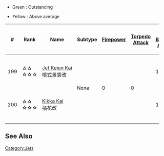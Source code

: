 *Green : Outstanding

*Yellow : Above average
{| class="wikitable" style="text-align: center;"
|-
!#
!Rank
!Name
!Subtype
![[file:icon_Gun.png|Firepower]]
![[file:icon_Torpedo.png|Torpedo Attack]]
![[file:icon_Dive.png|Dive Bomber Attack]]
![[file:icon_AA.png|Anti-Air]]
![[file:icon_ASW.png|Anti-Submarine]]
![[file:icon_LOS.png|View Range]]
![[file:icon_Hit.png|Accuracy]]
![[File:Icon Evasion.png]]
![[file:icon_Range.png|Range]]
!Classes
!Craftable
!Notes
|-
| 199
| ☆☆<br />☆☆☆
| style="white-space:nowrap;text-align:left;" |[[Jet Keiun Kai]]<br />{{Template:JetFighterBomber1}}噴式景雲改
| rowspan="2" |None
| rowspan="2" |0
| rowspan="2" |0
| 15
| 6
| rowspan="2" |0
| 2
| 1
| 0
| rowspan="2" |Long
| rowspan="2" |CVB
| rowspan="2" |No
| rowspan="2" |Can only be equipped by [[Shoukaku]] and [[Zuikaku]] Kai Ni A forms.
|-
| 200
| ☆☆<br />☆☆☆
| style="white-space:nowrap;text-align:left;" |[[Kikka Kai]]<br />{{Template:JetFighterBomber2}}橘花改
| 11
| 12
| 0
| 0
| 1
|
|-
|}
==See Also==
{{Equipmentlist}}
[[Category:Jets]]